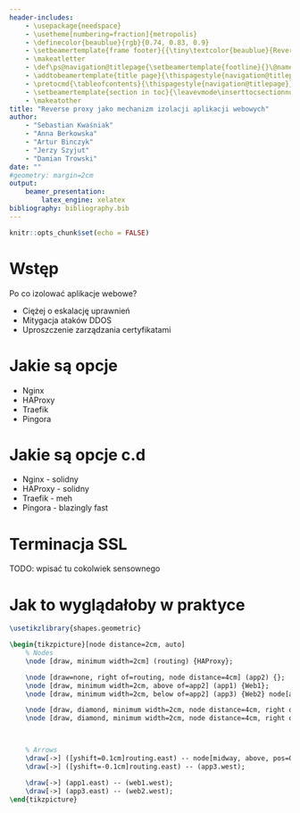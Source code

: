 ```yaml
---
header-includes:
    - \usepackage{needspace}
    - \usetheme[numbering=fraction]{metropolis}
    - \definecolor{beaublue}{rgb}{0.74, 0.83, 0.9}
    - \setbeamertemplate{frame footer}{{\tiny\textcolor{beaublue}{Reverse proxy jako mechanizm izolacji aplikacji webowych}}}
    - \makeatletter
    - \def\ps@navigation@titlepage{\setbeamertemplate{footline}{}\@nameuse{ps@navigation}}
    - \addtobeamertemplate{title page}{\thispagestyle{navigation@titlepage}}{}
    - \pretocmd{\tableofcontents}{\thispagestyle{navigation@titlepage}}{}{}
    - \setbeamertemplate{section in toc}{\leavevmode\inserttocsectionnumber. \inserttocsection\par}
    - \makeatother
title: "Reverse proxy jako mechanizm izolacji aplikacji webowych"
author:
    - "Sebastian Kwaśniak"
    - "Anna Berkowska"
    - "Artur Binczyk"
    - "Jerzy Szyjut"
    - "Damian Trowski"
date: ""
#geometry: margin=2cm
output:
    beamer_presentation:
        latex_engine: xelatex
bibliography: bibliography.bib
---
```


```r
knitr::opts_chunk$set(echo = FALSE)
```

# Wstęp

Po co izolować aplikacje webowe?

- Ciężej o eskalację uprawnień
- Mitygacja ataków DDOS
- Uproszczenie zarządzania certyfikatami

# Jakie są opcje

- Nginx
- HAProxy
- Traefik
- Pingora

# Jakie są opcje c.d

- \color{green}Nginx\color{black} - solidny
- \color{black}HAProxy - solidny
- Traefik - meh
- \color{red}Pingora \color{black} - blazingly fast

# Terminacja SSL

TODO: wpisać tu cokolwiek sensownego

# Jak to wyglądałoby w praktyce

```tikz

\usetikzlibrary{shapes.geometric}

\begin{tikzpicture}[node distance=2cm, auto]
    % Nodes
    \node [draw, minimum width=2cm] (routing) {HAProxy};

    \node [draw=none, right of=routing, node distance=4cm] (app2) {};
    \node [draw, minimum width=2cm, above of=app2] (app1) {Web1};
    \node [draw, minimum width=2cm, below of=app2] (app3) {Web2} node[above] at (app3.north) {Terminacja SSL};

    \node [draw, diamond, minimum width=2cm, node distance=4cm, right of=app1] (web1) {web1.delira.pl};
    \node [draw, diamond, minimum width=2cm, node distance=4cm, right of=app3] (web2) {web2.delira.pl};



    % Arrows
    \draw[->] ([yshift=0.1cm]routing.east) -- node[midway, above, pos=0.5, font=\small] {Terminacja SSL} (app1.west);
    \draw[->] ([yshift=-0.1cm]routing.east) -- (app3.west);

    \draw[->] (app1.east) -- (web1.west);
    \draw[->] (app3.east) -- (web2.west);
\end{tikzpicture}
```
